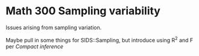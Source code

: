 # Math 300 Sampling variability

Issues arising from sampling variation. 

Maybe pull in some things for SIDS::Sampling, but introduce using R^2^ and F per *Compact inference*
